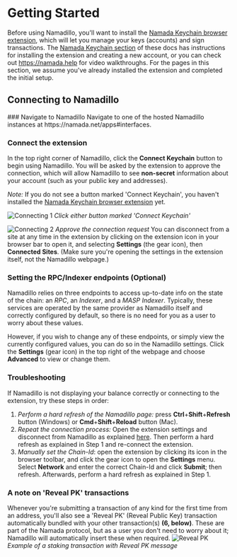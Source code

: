 
# Getting Started

Before using Namadillo, you'll want to install the [Namada Keychain browser extension](https://chromewebstore.google.com/detail/namada-keychain/hnebcbhjpeejiclgbohcijljcnjdofek), which will let you manage your keys (accounts) and 
sign transactions. The [Namada Keychain section](../../users/keychain.mdx) of these docs has instructions for installing the extension and creating a new account, or you can 
check out https://namada.help for video walkthroughs. For the pages in this section, we assume you've already installed the extension and completed the initial setup.

## Connecting to Namadillo

<Steps>
### Navigate to Namadillo
Navigate to one of the hosted Namadillo instances at https://namada.net/apps#interfaces.

### Connect the extension
In the top right corner of Namadillo, click the **Connect Keychain** button to begin using Namadillo. You will be asked by the extension 
to approve the connection, which will allow Namadillo to see **non-secret** information about your account (such as your public key and addresses).  

*Note:* If you do not see a button marked 'Connect Keychain', you haven't installed the [Namada Keychain browser extension](../../users/wallet/web-wallet.mdx) yet.  


![Connecting 1](../../../public/images/namadillo/connect-1.png)
*Click either button marked 'Connect Keychain'*  

![Connecting 2](../../../public/images/namadillo/connect-2.png)
*Approve the connection request*
<Callout type='info'>
You can disconnect from a site at any time in the extension by clicking on the extension icon in your browser bar to open it, and selecting 
**Settings** (the gear icon), then **Connected Sites**. (Make sure you're opening the settings in the extension itself, not the Namadillo webpage.)
</Callout>

</Steps>

### Setting the RPC/Indexer endpoints (Optional)
Namadillo relies on three endpoints to access up-to-date info on the state of the chain: an *RPC*, an *Indexer*, and a *MASP Indexer*. 
Typically, these services are operated by the same provider as Namadillo itself and correctly configured by default, so there is no need for you 
as a user to worry about these values.  

However, if you wish to change any of these endpoints, or simply view the currently configured values, you can do so in the Namadillo settings. Click 
the **Settings** (gear icon) in the top right of the webpage and choose **Advanced** to view or change them.

### Troubleshooting
If Namadillo is not displaying your balance correctly or connecting to the extension, try 
these steps in order:
1. *Perform a hard refresh of the Namadillo page:* press **Ctrl**+**Shift**+**Refresh** button (Windows) or **Cmd**+**Shift**+**Reload** button (Mac).
2. *Repeat the connection process:* Open the extension settings and disconnect from Namadillo as explained [here](#connect-the-extension). Then perform a hard refresh 
as explained in Step 1 and re-connect the extension.
3. *Manually set the Chain-Id*: open the extension by clicking its icon in the browser toolbar, and click the gear icon to open the 
**Settings** menu. Select **Network** and enter the correct Chain-Id and click **Submit**; then refresh. Afterwards, perform a hard refresh as 
explained in Step 1.

### A note on 'Reveal PK' transactions
Whenever you're submitting a transaction of any kind for the first time from an address, you'll also see a 'Reveal PK' (Reveal Public Key) 
transaction automatically bundled with your other transaction(s) **(6, below)**. These are part of the Namada protocol, but as a user you don't need 
to worry about it; Namadillo will automatically insert these when required.
![Reveal PK](../../../public/images/namadillo/sign-1.png)
*Example of a staking transaction with Reveal PK message*
